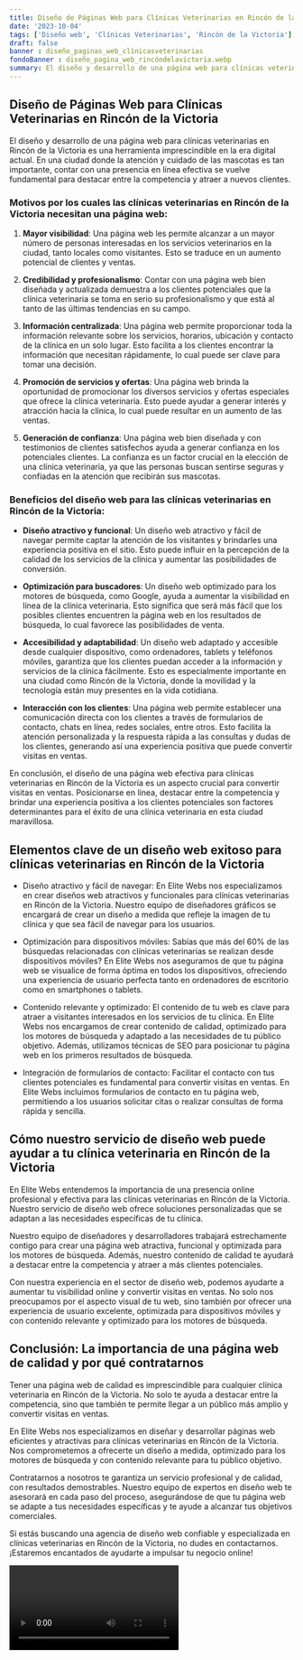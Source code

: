 ```yaml
---
title: Diseño de Páginas Web para Clínicas Veterinarias en Rincón de la Victoria
date: '2023-10-04'
tags: ['Diseño web', 'Clínicas Veterinarias', 'Rincón de la Victoria']
draft: false
banner : diseño_paginas_web_clínicasveterinarias
fondoBanner : diseño_pagina_web_rincóndelavictoria.webp
summary: El diseño y desarrollo de una página web para clínicas veterinarias en Rincón de la Victoria es una herramienta imprescindible en la era digital actual. En una ciudad donde la atención y cuidado de las mascotas es tan importante, contar con una presencia en línea efectiva se vuelve fundamental para destacar entre la competencia y atraer a nuevos clientes.
---
```


## Diseño de Páginas Web para Clínicas Veterinarias en Rincón de la Victoria

El diseño y desarrollo de una página web para clínicas veterinarias en Rincón de la Victoria es una herramienta imprescindible en la era digital actual. En una ciudad donde la atención y cuidado de las mascotas es tan importante, contar con una presencia en línea efectiva se vuelve fundamental para destacar entre la competencia y atraer a nuevos clientes.

### Motivos por los cuales las clínicas veterinarias en Rincón de la Victoria necesitan una página web:

1. **Mayor visibilidad**: Una página web les permite alcanzar a un mayor número de personas interesadas en los servicios veterinarios en la ciudad, tanto locales como visitantes. Esto se traduce en un aumento potencial de clientes y ventas.

2. **Credibilidad y profesionalismo**: Contar con una página web bien diseñada y actualizada demuestra a los clientes potenciales que la clínica veterinaria se toma en serio su profesionalismo y que está al tanto de las últimas tendencias en su campo.

3. **Información centralizada**: Una página web permite proporcionar toda la información relevante sobre los servicios, horarios, ubicación y contacto de la clínica en un solo lugar. Esto facilita a los clientes encontrar la información que necesitan rápidamente, lo cual puede ser clave para tomar una decisión.

4. **Promoción de servicios y ofertas**: Una página web brinda la oportunidad de promocionar los diversos servicios y ofertas especiales que ofrece la clínica veterinaria. Esto puede ayudar a generar interés y atracción hacia la clínica, lo cual puede resultar en un aumento de las ventas.

5. **Generación de confianza**: Una página web bien diseñada y con testimonios de clientes satisfechos ayuda a generar confianza en los potenciales clientes. La confianza es un factor crucial en la elección de una clínica veterinaria, ya que las personas buscan sentirse seguras y confiadas en la atención que recibirán sus mascotas.

### Beneficios del diseño web para las clínicas veterinarias en Rincón de la Victoria:

- **Diseño atractivo y funcional**: Un diseño web atractivo y fácil de navegar permite captar la atención de los visitantes y brindarles una experiencia positiva en el sitio. Esto puede influir en la percepción de la calidad de los servicios de la clínica y aumentar las posibilidades de conversión.

- **Optimización para buscadores**: Un diseño web optimizado para los motores de búsqueda, como Google, ayuda a aumentar la visibilidad en línea de la clínica veterinaria. Esto significa que será más fácil que los posibles clientes encuentren la página web en los resultados de búsqueda, lo cual favorece las posibilidades de venta.

- **Accesibilidad y adaptabilidad**: Un diseño web adaptado y accesible desde cualquier dispositivo, como ordenadores, tablets y teléfonos móviles, garantiza que los clientes puedan acceder a la información y servicios de la clínica fácilmente. Esto es especialmente importante en una ciudad como Rincón de la Victoria, donde la movilidad y la tecnología están muy presentes en la vida cotidiana.

- **Interacción con los clientes**: Una página web permite establecer una comunicación directa con los clientes a través de formularios de contacto, chats en línea, redes sociales, entre otros. Esto facilita la atención personalizada y la respuesta rápida a las consultas y dudas de los clientes, generando así una experiencia positiva que puede convertir visitas en ventas.

En conclusión, el diseño de una página web efectiva para clínicas veterinarias en Rincón de la Victoria es un aspecto crucial para convertir visitas en ventas. Posicionarse en línea, destacar entre la competencia y brindar una experiencia positiva a los clientes potenciales son factores determinantes para el éxito de una clínica veterinaria en esta ciudad maravillosa.

<GifSeo />

<Cta />

## Elementos clave de un diseño web exitoso para clínicas veterinarias en Rincón de la Victoria

- Diseño atractivo y fácil de navegar: En Elite Webs nos especializamos en crear diseños web atractivos y funcionales para clínicas veterinarias en Rincón de la Victoria. Nuestro equipo de diseñadores gráficos se encargará de crear un diseño a medida que refleje la imagen de tu clínica y que sea fácil de navegar para los usuarios.

- Optimización para dispositivos móviles: Sabías que más del 60% de las búsquedas relacionadas con clínicas veterinarias se realizan desde dispositivos móviles? En Elite Webs nos aseguramos de que tu página web se visualice de forma óptima en todos los dispositivos, ofreciendo una experiencia de usuario perfecta tanto en ordenadores de escritorio como en smartphones o tablets.

- Contenido relevante y optimizado: El contenido de tu web es clave para atraer a visitantes interesados en los servicios de tu clínica. En Elite Webs nos encargamos de crear contenido de calidad, optimizado para los motores de búsqueda y adaptado a las necesidades de tu público objetivo. Además, utilizamos técnicas de SEO para posicionar tu página web en los primeros resultados de búsqueda.

- Integración de formularios de contacto: Facilitar el contacto con tus clientes potenciales es fundamental para convertir visitas en ventas. En Elite Webs incluimos formularios de contacto en tu página web, permitiendo a los usuarios solicitar citas o realizar consultas de forma rápida y sencilla.

## Cómo nuestro servicio de diseño web puede ayudar a tu clínica veterinaria en Rincón de la Victoria

En Elite Webs entendemos la importancia de una presencia online profesional y efectiva para las clínicas veterinarias en Rincón de la Victoria. Nuestro servicio de diseño web ofrece soluciones personalizadas que se adaptan a las necesidades específicas de tu clínica.

Nuestro equipo de diseñadores y desarrolladores trabajará estrechamente contigo para crear una página web atractiva, funcional y optimizada para los motores de búsqueda. Además, nuestro contenido de calidad te ayudará a destacar entre la competencia y atraer a más clientes potenciales.

Con nuestra experiencia en el sector de diseño web, podemos ayudarte a aumentar tu visibilidad online y convertir visitas en ventas. No solo nos preocupamos por el aspecto visual de tu web, sino también por ofrecer una experiencia de usuario excelente, optimizada para dispositivos móviles y con contenido relevante y optimizado para los motores de búsqueda.

## Conclusión: La importancia de una página web de calidad y por qué contratarnos

Tener una página web de calidad es imprescindible para cualquier clínica veterinaria en Rincón de la Victoria. No solo te ayuda a destacar entre la competencia, sino que también te permite llegar a un público más amplio y convertir visitas en ventas.

En Elite Webs nos especializamos en diseñar y desarrollar páginas web eficientes y atractivas para clínicas veterinarias en Rincón de la Victoria. Nos comprometemos a ofrecerte un diseño a medida, optimizado para los motores de búsqueda y con contenido relevante para tu público objetivo.

Contratarnos a nosotros te garantiza un servicio profesional y de calidad, con resultados demostrables. Nuestro equipo de expertos en diseño web te asesorará en cada paso del proceso, asegurándose de que tu página web se adapte a tus necesidades específicas y te ayude a alcanzar tus objetivos comerciales.

Si estás buscando una agencia de diseño web confiable y especializada en clínicas veterinarias en Rincón de la Victoria, no dudes en contactarnos. ¡Estaremos encantados de ayudarte a impulsar tu negocio online!

<Video />

<CtaBot job='Clínicas Veterinarias' city='Rincón de la Victoria'/>

<Gmaps query='Rincón de la Victoria+españa+maps' />